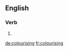==English==

===Verb===
{{head|en}}

# {{present participle of|colourise}}

[[de:colourising]]
[[fr:colourising]]
